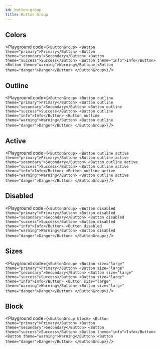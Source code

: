 ```yaml
---
id: button-group
title: Button Group
---
```



## Colors

<Playground code={`
  <ButtonGroup>
    <Button theme="primary">Primary</Button>
    <Button theme="secondary">Secondary</Button>
    <Button theme="success">Success</Button>
    <Button theme="info">Info</Button>
    <Button theme="warning">Warning</Button>
    <Button theme="danger">Danger</Button>
  </ButtonGroup>
`} />

## Outline

<Playground code={`
  <ButtonGroup>
    <Button outline theme="primary">Primary</Button>
    <Button outline theme="secondary">Secondary</Button>
    <Button outline theme="success">Success</Button>
    <Button outline theme="info">Info</Button>
    <Button outline theme="warning">Warning</Button>
    <Button outline theme="danger">Danger</Button>
  </ButtonGroup>
`} />

## Active

<Playground code={`
  <ButtonGroup>
    <Button outline active theme="primary">Primary</Button>
    <Button outline active theme="secondary">Secondary</Button>
    <Button outline active theme="success">Success</Button>
    <Button outline active theme="info">Info</Button>
    <Button outline active theme="warning">Warning</Button>
    <Button outline active theme="danger">Danger</Button>
  </ButtonGroup>
`} />

## Disabled

<Playground code={`
  <ButtonGroup>
    <Button disabled theme="primary">Primary</Button>
    <Button disabled theme="secondary">Secondary</Button>
    <Button disabled theme="success">Success</Button>
    <Button disabled theme="info">Info</Button>
    <Button disabled theme="warning">Warning</Button>
    <Button disabled theme="danger">Danger</Button>
  </ButtonGroup>
`} />

## Sizes

<Playground code={`
  <ButtonGroup>
    <Button size="large" theme="primary">Primary</Button>
    <Button size="large" theme="secondary">Secondary</Button>
    <Button size="large" theme="success">Success</Button>
    <Button size="large" theme="info">Info</Button>
    <Button size="large" theme="warning">Warning</Button>
    <Button size="large" theme="danger">Danger</Button>
  </ButtonGroup>
`} />

## Block

<Playground code={`
  <ButtonGroup block>
    <Button theme="primary">Primary</Button>
    <Button theme="secondary">Secondary</Button>
    <Button theme="success">Success</Button>
    <Button theme="info">Info</Button>
    <Button theme="warning">Warning</Button>
    <Button theme="danger">Danger</Button>
  </ButtonGroup>
`} />